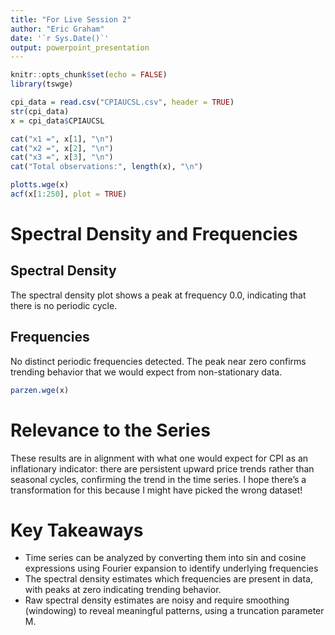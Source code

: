 ```yaml
---
title: "For Live Session 2"
author: "Eric Graham"
date: '`r Sys.Date()`'
output: powerpoint_presentation
---
```


```r
knitr::opts_chunk$set(echo = FALSE)
library(tswge)
```

```r
cpi_data = read.csv("CPIAUCSL.csv", header = TRUE)
str(cpi_data)
x = cpi_data$CPIAUCSL

cat("x1 =", x[1], "\n")
cat("x2 =", x[2], "\n") 
cat("x3 =", x[3], "\n")
cat("Total observations:", length(x), "\n")

plotts.wge(x)
acf(x[1:250], plot = TRUE)
```

# Spectral Density and Frequencies

## Spectral Density 

The spectral density plot shows a peak at frequency 0.0, indicating that there is no periodic cycle.

## Frequencies

No distinct periodic frequencies detected. The peak near zero confirms trending behavior that we would expect from non-stationary data.

```r
parzen.wge(x)
```

# Relevance to the Series

These results are in alignment with what one would expect for CPI as an inflationary indicator: there are persistent upward price trends rather than seasonal cycles, confirming the trend in the time series. I hope there's a transformation for this because I might have picked the wrong dataset!

# Key Takeaways

* Time series can be analyzed by converting them into sin and cosine expressions using Fourier expansion to identify underlying frequencies
* The spectral density estimates which frequencies are present in data, with peaks at zero indicating trending behavior.
* Raw spectral density estimates are noisy and require smoothing (windowing) to reveal meaningful patterns, using a truncation parameter M.